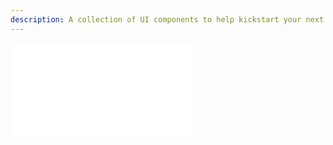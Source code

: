 ```yaml
---
description: A collection of UI components to help kickstart your next project.
---
```



<div
	className="video mt-5 -mb-10"
	style={{
		position: "relative",
		paddingBottom: "56.25%" /* 16:9 */,
		paddingTop: 25,
		height: 0,
	}}
>
	<iframe
		style={{
			position: "absolute",
			top: 0,
			left: 0,
			width: "80%",
			height: "80%",
		}}
		src={`https://www.youtube.com/embed/IEs4ap7I-Kw`}
		frameBorder="0"
	/>
</div>

<div className="md:-mt-15">
The Irys Provenance Toolkit is a collection of UI components you can use to kickstart your next application. It contains UI components for managing node balances, uploading files, performing gassless uploads, and querying transactions.

The toolkit is fully open source, you are welcome to use it any way you want with or without attribution.

</div>

## Demo

You can interact with the provenance toolkit at https://provenance-toolkit.irys.xyz

## Prerequisites

The Provenance Toolkit is designed for intermediate to advanced developers and assumes you have a working knowledge of NextJS, TypeScript, and Tailwind. Beginning developers may want to start with our [tutorials](/hands-on/tutorials) and [quests](/hands-on/quests) which are designed for a broader audience.

This guide gives an introduction to the entire toolkit, including how to use and customize the components. To learn more about how each component is built, we have separate tutorials for each.

## Setup

1. Fork or clone https://github.com/Bundlr-Network/provenance-toolkit
2. Run `npm install` or `yarn` from within the project directory
3. Rename `.env.local.example` to `.env.local` and follow the configuration instructions in that file
4. Run `npm run start` from within the project directory
5. Launch the Provenance Toolkit at http://localhost:3000/

## Project layout

<img
	className="border border-[#FEF4EE] rounded mt-5 md:w-4/6 w-full"
	src="/img/provenance-toolkit/provenace-toolkit-layout.png"
/>

The project is broken into three main categories:

-   Components: The UI components. These can be added to your project and used as is.
-   Navigation routes: NextJS navigation routing. If you’re building your own project on top of the Provenance Toolkit, you can delete these routes and create your own.
-   Utils: Utility functions used by the UI components.

## Components

Included within the Provenance Toolkit are the following components:

-   [Fund / Withdraw](./provenance-toolkit/fund-withdraw): Manage node balances.
-   [Uploader](./provenance-toolkit/uploader): Upload single files or groups of files.
-   [Progress Bar Uploader](./provenance-toolkit/progress-bar-uploader): Upload large files, and provide feedback with a progress bar.
-   [UDL Uploader](./provenance-toolkit/udl-uploader): Upload files and attach a UDL.
-   [Gasless Uploader](./provenance-toolkit/gassless-uploader): Pay for user uploads server-side.
-   [Transaction Feed](./provenance-toolkit/transaction-feed): Query Bundlr transactions.

## Customization

The components are designed with a minimal UI that can be easily incorporated into any design. If you need to make significant UI customizations, the docs for each component contain a description of the code.

To change colors, modify the values in `tailwind.config.js`.

## Utility Functions

The following utility functions are used internally by the components. If you're using the components as-is, you can safely ignore the utility functions. For users customizing the components, these functions provide an additional abstraction layer over our SDK.

-   `titleCase.ts`: Converts a string to title case
-   `getRpcUrl.ts`: Returns the RPC URL for the chain associated with the specified token.
-   `getBundlr.ts`: Instantiates a Bundlr object using the parameters in `.env.local`. Currently designed to work with the Ethers 5 provider. Yo use a different provider, modify code here.
-   `fundAndUpload.ts`: Determines the upload cost for the specified data, funds the node if needed, and then uploads the file.
-   `gasslessFundAndUpload.ts`: Using the private key supplied in `.env.local`, determines the upload cost for the specified data, funds the node if needed, and then uploads the file.
-   `queryGraphQL.ts`: Builds and executes a Bundlr GraphQL query using the specified parameters.
